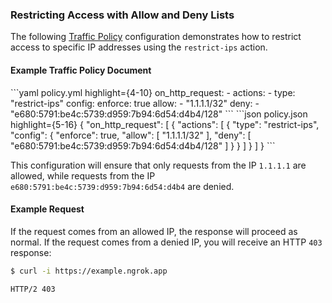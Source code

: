 

### Restricting Access with Allow and Deny Lists

The following [Traffic Policy](/traffic-policy/)
configuration demonstrates how to restrict access to specific IP addresses
using the `restrict-ips` action.

#### Example Traffic Policy Document

<CodeGroup>
```yaml policy.yml highlight={4-10}
on_http_request:
  - actions:
    - type: "restrict-ips"
    config:
    enforce: true
    allow:
    - "1.1.1.1/32"
    deny:
    - "e680:5791:be4c:5739:d959:7b94:6d54:d4b4/128"
```
```json policy.json highlight={5-16}
{
  "on_http_request": [
    {
      "actions": [
        {
          "type": "restrict-ips",
          "config": {
            "enforce": true,
            "allow": [
              "1.1.1.1/32"
            ],
            "deny": [
              "e680:5791:be4c:5739:d959:7b94:6d54:d4b4/128"
            ]
          }
        }
      ]
    }
  ]
}
```
</CodeGroup>

This configuration will ensure that only requests from the IP `1.1.1.1` are
allowed, while requests from the IP `e680:5791:be4c:5739:d959:7b94:6d54:d4b4`
are denied.

#### Example Request

If the request comes from an allowed IP, the response will proceed as normal. If
the request comes from a denied IP, you will receive an HTTP `403` response:

```bash
$ curl -i https://example.ngrok.app
```

```http
HTTP/2 403
```
